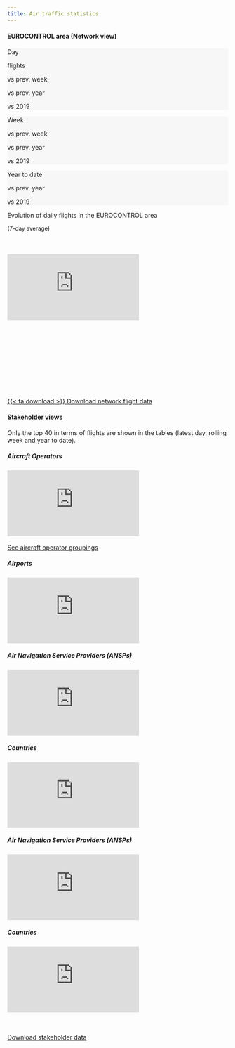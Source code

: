 ```yaml
---
title: Air traffic statistics
---
```

#### EUROCONTROL area (Network view)

::: {layout="[1, 1]" layout-valign="top"}

```{=html}
<div class="col-md-6 ">
  <!-- day -->
  <div class="row align-items-start mb-1" style="background-color: #F7F7F7; border-radius: 5px;">
    <div class="col-12" >
      <p id="last_day" class = "period">Day</p>
    </div>
    <div class="col-3" >
      <p id="day_traffic" class="Scorecard"></p>
      <p class="scorecard-subt">flights</p>
    </div>
    <div class="col-3" >
      <p id="dif_day_prev_week" class="Scorecard2" ></p>
      <p class="scorecard-subt">vs prev. week</p>
    </div>
    <div class="col-3">
      <p id="dif_day_prev_year" class="Scorecard2"></p>
      <p class="scorecard-subt">vs prev. year</p>
    </div>
    <div class="col-3">
      <p id="dif_day_2019" class="Scorecard2"></p>
      <p class="scorecard-subt">vs 2019</p>
    </div>
  </div><!-- closes day row -->

  <!-- week -->
  <div class="row align-items-start mb-1" style="background-color: #F7F7F7; border-radius: 5px;">
    <div class="col-12" >
      <p id="last_week" class = "period">Week</p>
    </div>
    <div class="col-3" >
      <p id="week_traffic" class="Scorecard"></p>
      <p id="avg_week_traffic" class="scorecard-subt"></p>
    </div>
    <div class="col-3">
      <p id="dif_week_prev_week" class="Scorecard2" ></p>
      <p class="scorecard-subt">vs prev. week</p>
    </div>
    <div class="col-3">
      <p id="dif_week_prev_year" class="Scorecard2"></p>
      <p class="scorecard-subt">vs prev. year</p>
    </div>
    <div class="col-3">
      <p id="dif_week_2019" class="Scorecard2"></p>
      <p class="scorecard-subt">vs 2019</p>
    </div>
  </div><!-- closes week row -->
  
  <!-- y2d-->
  <div class="row align-items-start mb-1" style="background-color: #F7F7F7; border-radius: 5px;">
    <div class="col-12">
      <p id="y2d_day_text" class = "period">Year to date</p>
    </div>
    <div class="col-3">
      <p id="y2d_traffic" class="Scorecard"></p>
      <p id="avg_y2d_traffic" class="scorecard-subt"></p>
    </div>
    <div class="col-3">
    </div>
    <div class="col-3">
      <p id="dif_y2d_prev_year" class="Scorecard2"></p>
      <p class="scorecard-subt">vs prev. year</p>
    </div>
    <div class="col-3" >
      <p id="dif_y2d_2019" class="Scorecard2"></p>
      <p class="scorecard-subt">vs 2019</p>
    </div>
  </div><!-- closes y2d row -->
</div><!-- closes col md-6-->
```
```{=html}
<div class="col-md-6 text-center" style=" padding-left: 0px">
  <p id="graphtitle" class="h6 mb-0">Evolution of daily flights in the EUROCONTROL area</p>
  <p style="font-size: 0.8rem">(7-day average)</p>
  <div id="graphcontainer" style=" height: 350px;" >
    <iframe
      id="traffic-plot"
      class="resp-iframe"
      src="https://www.eurocontrol.int/Economics/Oscar/plot-traffic-lp_new.html"
      frameborder="0"
      style="border:0; margin-top: 38px;" >
    </iframe>
  </div><!-- closes iframe container -->
</div><!-- closes col -->
```

<a href="https://www.eurocontrol.int/Economics/Download/Network_Traffic.xlsx" class="btn btn-info" role="button" target="_blank">{{< fa download >}} Download network flight data</a>

:::


#### Stakeholder views
Only the top 40 in terms of flights are shown in the tables (latest day, rolling week and year to date).
  
::: {layout="[1, 1]"}
<div>
```{=html}
<div class="col-md-6 pl-3 pr-0">
  <h5>Aircraft Operators</h5>
  <div id="aos" class="resp-container">
    <iframe
      class="resp-iframe"
      src="https://www.eurocontrol.int/Economics/Oscar/plot-ao-ranking-table.html"
      frameborder="0"
      style="border:0, padding-left: 0px" allowfullscreen>
    </iframe>
  </div>
  <br>
  <a
    href="https://www.eurocontrol.int/directory/airline-groups-lookup"
    class="btn btn-info"
    role="button"
    target="_blank">See aircraft operator groupings
  </a>
</div>
```
</div>
<div>
```{=html}
<div class="col-md-6 pr-0">
  <h5>Airports</h5>
  <div id="apts" class="resp-container">
    <iframe 
      class="resp-iframe"
      src="https://www.eurocontrol.int/Economics/Oscar/plot-apt-ranking-table.html"
      frameborder="0"
      style="border:0" allowfullscreen>
    </iframe>
  </div>
</div>
```
</div>


<div>
```{=html}
<div class="col-md-6 pl-3 pr-0">
  <h5>Air Navigation Service Providers (ANSPs)</h5>
  <div id="ansps" class="resp-container" style="align-text: center">
    <iframe
      class="resp-iframe"
      src="https://www.eurocontrol.int/Economics/Oscar/plot-ansp-ranking-table.html"
      frameborder="0"
      style="border:0"
      allowfullscreen>
    </iframe>
  </div>
</div>
```
</div>
<div>
```{=html}
<div class="col-md-6 pr-0">
  <h5>Countries</h5>
  <div id="cps" class="resp-container">
    <iframe
      class="resp-iframe"
      src="https://www.eurocontrol.int/Economics/Oscar/plot-ctry-dai-ranking-table.html"
      frameborder="0"
      style="border:0;"
      allowfullscreen>
    </iframe>
  </div>
</div>
```
</div>

<div>
```{=html}
<div class="col-md-6 pl-3 pr-0">
  <h5>Air Navigation Service Providers (ANSPs)</h5>
  <div id="ansps" class="resp-container" style="align-text: center">
    <iframe
      class="resp-iframe"
      src="https://www.eurocontrol.int/Economics/Oscar/plot-ansp-ranking-table.html"
      frameborder="0"
      style="border:0"
      allowfullscreen>
    </iframe>
  </div>
</div>
```
</div>
<div>
```{=html}
<div class="col-md-6 pr-0">
  <h5>Countries</h5>
  <div id="cps" class="resp-container">
    <iframe
      class="resp-iframe"
      src="https://www.eurocontrol.int/Economics/Oscar/plot-ctry-dai-ranking-table.html"
      frameborder="0"
      style="border:0;"
      allowfullscreen>
    </iframe>
  </div>
</div>
```
</div>
:::

<br>
<br>
<a href="https://www.eurocontrol.int/Economics/Download/Stakeholder_Traffic.xlsx" class="btn btn-info" role="button" target="_blank"><i class="fas fa-download"></i> Download stakeholder data</a>
